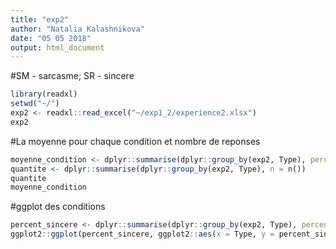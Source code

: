 ```yaml
---
title: "exp2"
author: "Natalia Kalashnikova"
date: "05 05 2018"
output: html_document
---
```


#SM - sarcasme; SR - sincere

```r
library(readxl)
setwd("~/")
exp2 <- readxl::read_excel("~/exp1_2/experience2.xlsx")
exp2
```
#La moyenne pour chaque condition et nombre de reponses

```r
moyenne_condition <- dplyr::summarise(dplyr::group_by(exp2, Type), percent_correct = mean(Answer))
quantite <- dplyr::summarise(dplyr::group_by(exp2, Type), n = n())
quantite
moyenne_condition
```

#ggplot des conditions
```r
percent_sincere <- dplyr::summarise(dplyr::group_by(exp2, Type), percent_sincere = mean(Answer))
ggplot2::ggplot(percent_sincere, ggplot2::aes(x = Type, y = percent_sincere, fill=Type)) + ggplot2::geom_bar(stat="identity")
```

